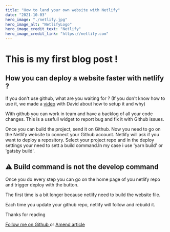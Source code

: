 ```yaml
---
title: "How to land your own website with Netlify"
date: "2021-10-03"
hero_image: "./netlify.jpg"
hero_image_alt: "NetlifyLogo"
hero_image_credit_text: "Netlify"
hero_image_credit_link: "https://netlify.com"
---
```


# This is my first blog post !

## How you can deploy a website faster with netlify ?

If you don't use github, what are you waiting for ?
(If you don't know how to use it, we made a <a href="https://www.youtube.com/watch?v=SIjL-GyJsPI">video</a> with David about how to setup it and why)

With github you can work in team and have a backlog of all your code changes. This is a usefull widget to report bug and fix it with Github issues.

Once you can build the project, send it on Github. Now you need to go on the Netlify website to connect your Github account.
Netlify will ask if you want to deploy a repository. Select your project repo and in the deploy settings your need to sett a build command.In my case i use 'yarn build' or 'gatsby build'.

## ⚠️ Build command is not the develop command

Once you do every step you can go on the home page of you netlify repo and trigger deploy with the button.

The first time is a bit longer because netlify need to build the website file.

Each time you update your github repo, netlify will follow and rebuild it.

Thanks for reading

<a href="https://www.github.com/MatthysDucrocq">
  Follow me on Github
</a> or <a href="https://github.com/MatthysDucrocq/MatthysDev/blob/main/blog/my-first-post/index.mdx">
  Amend article
</a>
